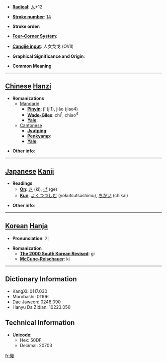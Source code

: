 * '''[[Wiktionary:Chinese radical index| Radical]]''': [[Wiktionary:Chinese radical index 人|人]]+12

* '''[[Wiktionary:Chinese total strokes index|Stroke number]]''': [[Wiktionary:Chinese total strokes index 14|14]]

* '''Stroke order''': 

* '''[[Wiktionary:Chinese four corner index|Four-Corner System]]''': 

* '''[[Wiktionary:Chinese Cangjie index|Cangjie input]]''': 人女戈戈 (OVII)

* '''Graphical Significance and Origin''': 

* '''Common Meaning'''

----

== [[Chinese]] [[Hanzi]] ==

* '''Romanizations'''
** [[Mandarin]]
*** '''[[Pinyin]]''': jī (ji1), jiào (jiao4)
*** '''[[Wade-Giles]]''': chi<sup>1</sup>, chiao<sup>4</sup>
*** '''[[Yale]]''': 
**[[Cantonese]]
***'''[[Jyutping]]''':
***'''[[Penkyamp]]''': 
***'''[[Yale]]''': 

* '''Other info''': 

----

== [[Japanese]] [[Kanji]] ==

* '''Readings'''
** '''[[On]]''': [[き]] (ki), [[げ]] (ge)
** '''[[Kun]]''': [[よくつつしむ]] (yokutsutsushimu), [[ちかい]] (chikai)

* '''Other info''':  

----

== [[Korean]] [[Hanja]] ==

* '''Pronunciation''': 기

* '''Romanization'''
** '''[[The 2000 South Korean Revised Romanization|The 2000 South Korean Revised]]''': gi
** '''[[McCune-Reischauer]]''': ki

----

== Dictionary Information ==

* KangXi: 0117.030
* Morobashi: 01106
* Dae Jaweon: 0248.090
* Hanyu Da Zidian: 10223.050

== Technical Information ==

* '''Unicode''':
** Hex: 50DF
** Decimal: 20703

[[fr:僟]]